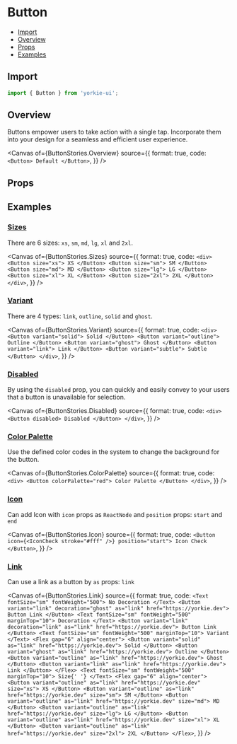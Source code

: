 # Button


<Meta of={ButtonStories} />

- [Import](#import)
- [Overview](#overview)
- [Props](#props)
- [Examples](#examples)

## Import

```jsx
import { Button } from 'yorkie-ui';
```

## Overview

Buttons empower users to take action with a single tap. Incorporate them into your design for a seamless and efficient user experience.

<Canvas
  of={ButtonStories.Overview}
  source={{
    format: true,
    code: `
      <Button>
        Default
      </Button>
    `,
  }}
/>

## Props

<Controls />

## Examples

### [Sizes](#button-sizes)

There are 6 sizes: `xs`, `sm`, `md`, `lg`, `xl` and `2xl`.

<Canvas
  of={ButtonStories.Sizes}
  source={{
    format: true,
    code: `
      <div>
        <Button size="xs">
          XS
        </Button>
        <Button size="sm">
          SM
        </Button>
        <Button size="md">
          MD
        </Button>
        <Button size="lg">
          LG
        </Button>
        <Button size="xl">
          XL
        </Button>
        <Button size="2xl">
          2XL
        </Button>
      </div>
    `,
  }}
/>

### [Variant](#button-variant)

There are 4 types: `link`, `outline`, `solid` and `ghost`.

<Canvas
  of={ButtonStories.Variant}
  source={{
    format: true,
    code: `
      <div>
        <Button variant="solid">
          Solid
        </Button>
        <Button variant="outline">
          Outline
        </Button>
        <Button variant="ghost">
          Ghost
        </Button>
        <Button variant="link">
          Link
        </Button>
        <Button variant="subtle">
          Subtle
        </Button>
      </div>
    `,
  }}
/>

### [Disabled](#button-disabled)

By using the `disabled` prop, you can quickly and easily convey to your users that a button is unavailable for selection.

<Canvas
  of={ButtonStories.Disabled}
  source={{
    format: true,
    code: `
      <div>
        <Button disabled>
          Disabled
        </Button>
      </div>
    `,
  }}
/>

### [Color Palette](#button-color)

Use the defined color codes in the system to change the background for the button.

<Canvas
  of={ButtonStories.ColorPalette}
  source={{
    format: true,
    code: `
      <div>
        <Button colorPalette="red">
          Color Palette
        </Button>
      </div>
    `,
  }}
/>

### [Icon](#button-icon)

Can add Icon with `icon` props as `ReactNode` and `position` props: `start` and `end`

<Canvas
  of={ButtonStories.Icon}
  source={{
    format: true,
    code: `
      <Button icon={<IconCheck stroke="#fff" />} position="start">
        Icon Check
      </Button>
    `,
  }}
/>

### [Link](#button-link)

Can use a link as a button by `as` props: `link`

<Canvas
  of={ButtonStories.Link}
  source={{
    format: true,
    code: `
        <Text fontSize="sm" fontWeight="500">
          No Decoration
        </Text>
        <Button variant="link" decoration="ghost" as="link" href="https://yorkie.dev">
          Button Link
        </Button>
        <Text fontSize="sm" fontWeight="500" marginTop="10">
          Decoration
        </Text>
        <Button variant="link" decoration="link" as="link" href="https://yorkie.dev">
          Button Link
        </Button>
        <Text fontSize="sm" fontWeight="500" marginTop="10">
          Variant
        </Text>
        <Flex gap="6" align="center">
          <Button variant="solid" as="link" href="https://yorkie.dev">
            Solid
          </Button>
          <Button variant="ghost" as="link" href="https://yorkie.dev">
            Outline
          </Button>
          <Button variant="outline" as="link" href="https://yorkie.dev">
            Ghost
          </Button>
          <Button variant="link" as="link" href="https://yorkie.dev">
            Link
          </Button>
        </Flex>
        <Text fontSize="sm" fontWeight="500" marginTop="10">
          Size{' '}
        </Text>
        <Flex gap="6" align="center">
          <Button variant="outline" as="link" href="https://yorkie.dev" size="xs">
            XS
          </Button>
          <Button variant="outline" as="link" href="https://yorkie.dev" size="sm">
            SM
          </Button>
          <Button variant="outline" as="link" href="https://yorkie.dev" size="md">
            MD
          </Button>
          <Button variant="outline" as="link" href="https://yorkie.dev" size="lg">
            LG
          </Button>
          <Button variant="outline" as="link" href="https://yorkie.dev" size="xl">
            XL
          </Button>
          <Button variant="outline" as="link" href="https://yorkie.dev" size="2xl">
            2XL
          </Button>
        </Flex>
    `,
  }}
/>
